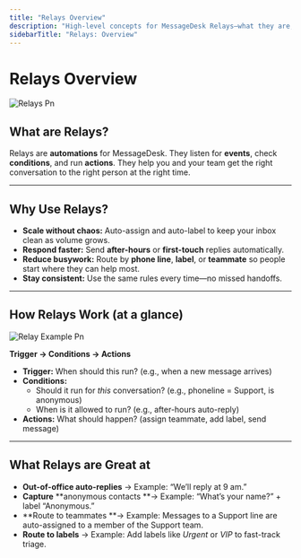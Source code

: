 ```yaml
---
title: "Relays Overview"
description: "High-level concepts for MessageDesk Relays—what they are, why they matter, and common automation examples."
sidebarTitle: "Relays: Overview"
---
```


# Relays Overview

![Relays Pn](/docs-main/images/relays.png)

## What are Relays?

Relays are **automations** for MessageDesk. They listen for **events**, check **conditions**, and run **actions**. They help you and your team get the right conversation to the right person at the right time.

---

## Why Use Relays?

- **Scale without chaos:** Auto-assign and auto-label to keep your inbox clean as volume grows.
- **Respond faster:** Send **after-hours** or **first-touch** replies automatically.
- **Reduce busywork:** Route by **phone line**, **label**, or **teammate** so people start where they can help most.
- **Stay consistent:** Use the same rules every time—no missed handoffs.

---

## How Relays Work (at a glance)

![Relay Example Pn](/docs-main/images/relay-example.png)

**Trigger → Conditions → Actions**

- **Trigger:** When should this run? (e.g., when a new message arrives)
- **Conditions:**
  - Should it run for _this_ conversation? (e.g., phoneline = Support, is anonymous)
  - When is it allowed to run? (e.g., after-hours auto-reply)
- **Actions:** What should happen? (assign teammate, add label, send message)

---

## What Relays are Great at

- **Out-of-office auto-replies** → Example: “We’ll reply at 9 am.”
- **Capture** \*\*anonymous contacts \*\*→ Example: “What’s your name?” + label “Anonymous.”
- \*\*Route to teammates \*\*→ Example: Messages to a Support line are auto-assigned to a member of the Support team.
- **Route to labels** → Example: Add labels like _Urgent_ or _VIP_ to fast-track triage.